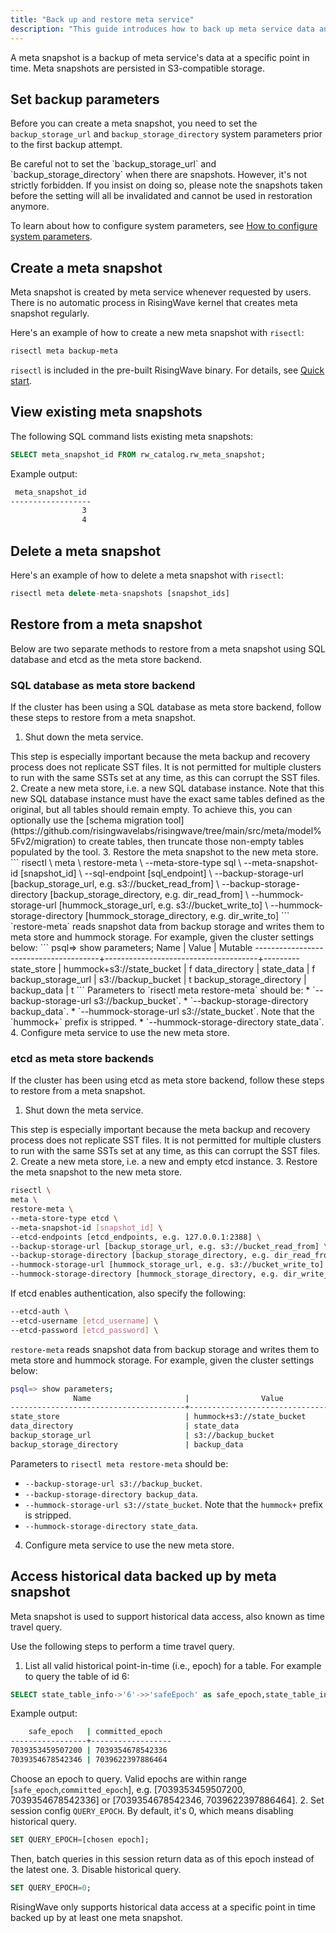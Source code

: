 ```yaml
---
title: "Back up and restore meta service"
description: "This guide introduces how to back up meta service data and restore from a backup."
---
```


A meta snapshot is a backup of meta service's data at a specific point in time. Meta snapshots are persisted in S3-compatible storage.

## Set backup parameters

Before you can create a meta snapshot, you need to set the `backup_storage_url` and `backup_storage_directory` system parameters prior to the first backup attempt.

<Warning>
Be careful not to set the `backup_storage_url` and `backup_storage_directory` when there are snapshots. However, it's not strictly forbidden. If you insist on doing so, please note the snapshots taken before the setting will all be invalidated and cannot be used in restoration anymore.
</Warning>

To learn about how to configure system parameters, see [How to configure system parameters](/docs/current/view-configure-system-parameters/#how-to-configure-system-parameters).

## Create a meta snapshot

Meta snapshot is created by meta service whenever requested by users. There is no automatic process in RisingWave kernel that creates meta snapshot regularly.

Here's an example of how to create a new meta snapshot with `risectl`:

```bash
risectl meta backup-meta
```

`risectl` is included in the pre-built RisingWave binary. For details, see [Quick start](/docs/current/get-started/#binaries).

## View existing meta snapshots

The following SQL command lists existing meta snapshots:

```sql
SELECT meta_snapshot_id FROM rw_catalog.rw_meta_snapshot;
```

Example output:

```bash
 meta_snapshot_id
------------------
                3
                4
```

## Delete a meta snapshot

Here's an example of how to delete a meta snapshot with `risectl`:

```sql
risectl meta delete-meta-snapshots [snapshot_ids]
```

## Restore from a meta snapshot

Below are two separate methods to restore from a meta snapshot using SQL database and etcd as the meta store backend.

### SQL database as meta store backend

If the cluster has been using a SQL database as meta store backend, follow these steps to restore from a meta snapshot.

1. Shut down the meta service.
<Note>
This step is especially important because the meta backup and recovery process does not replicate SST files. It is not permitted for multiple clusters to run with the same SSTs set at any time, as this can corrupt the SST files.
</Note>
2. Create a new meta store, i.e. a new SQL database instance.
Note that this new SQL database instance must have the exact same tables defined as the original, but all tables should remain empty. To achieve this, you can optionally use the [schema migration tool](https://github.com/risingwavelabs/risingwave/tree/main/src/meta/model%5Fv2/migration) to create tables, then truncate those non-empty tables populated by the tool.
3. Restore the meta snapshot to the new meta store.
```
risectl \
meta \
restore-meta \
--meta-store-type sql \
--meta-snapshot-id [snapshot_id] \
--sql-endpoint [sql_endpoint] \
--backup-storage-url [backup_storage_url, e.g. s3://bucket_read_from] \
--backup-storage-directory [backup_storage_directory, e.g. dir_read_from] \
--hummock-storage-url [hummock_storage_url, e.g. s3://bucket_write_to] \
--hummock-storage-directory [hummock_storage_directory, e.g. dir_write_to]
```
`restore-meta` reads snapshot data from backup storage and writes them to meta store and hummock storage.
For example, given the cluster settings below:
```
psql=> show parameters;
              Name                     |                Value                 | Mutable
---------------------------------------+--------------------------------------+---------
state_store                            | hummock+s3://state_bucket            | f
data_directory                         | state_data                           | f
backup_storage_url                     | s3://backup_bucket                   | t
backup_storage_directory               | backup_data                          | t
```
Parameters to `risectl meta restore-meta` should be:
   * `--backup-storage-url s3://backup_bucket`.
   * `--backup-storage-directory backup_data`.
   * `--hummock-storage-url s3://state_bucket`. Note that the `hummock+` prefix is stripped.
   * `--hummock-storage-directory state_data`.
4. Configure meta service to use the new meta store.

### etcd as meta store backends

If the cluster has been using etcd as meta store backend, follow these steps to restore from a meta snapshot.

1. Shut down the meta service.
<Note>
This step is especially important because the meta backup and recovery process does not replicate SST files. It is not permitted for multiple clusters to run with the same SSTs set at any time, as this can corrupt the SST files.
</Note>
2. Create a new meta store, i.e. a new and empty etcd instance.
3. Restore the meta snapshot to the new meta store.

```bash
risectl \
meta \
restore-meta \
--meta-store-type etcd \
--meta-snapshot-id [snapshot_id] \
--etcd-endpoints [etcd_endpoints, e.g. 127.0.0.1:2388] \
--backup-storage-url [backup_storage_url, e.g. s3://bucket_read_from] \
--backup-storage-directory [backup_storage_directory, e.g. dir_read_from] \
--hummock-storage-url [hummock_storage_url, e.g. s3://bucket_write_to] \
--hummock-storage-directory [hummock_storage_directory, e.g. dir_write_to]
```
If etcd enables authentication, also specify the following:
```bash
--etcd-auth \
--etcd-username [etcd_username] \
--etcd-password [etcd_password] \
```
`restore-meta` reads snapshot data from backup storage and writes them to meta store and hummock storage.
For example, given the cluster settings below:
```bash
psql=> show parameters;
              Name                     |                Value                 | Mutable
---------------------------------------+--------------------------------------+---------
state_store                            | hummock+s3://state_bucket            | f
data_directory                         | state_data                           | f
backup_storage_url                     | s3://backup_bucket                   | t
backup_storage_directory               | backup_data                          | t
```
Parameters to `risectl meta restore-meta` should be:
   * `--backup-storage-url s3://backup_bucket`.
   * `--backup-storage-directory backup_data`.
   * `--hummock-storage-url s3://state_bucket`. Note that the `hummock+` prefix is stripped.
   * `--hummock-storage-directory state_data`.
4. Configure meta service to use the new meta store.

## Access historical data backed up by meta snapshot

Meta snapshot is used to support historical data access, also known as time travel query.

Use the following steps to perform a time travel query.

1. List all valid historical point-in-time (i.e., epoch) for a table. For example to query the table of id 6:
```sql
SELECT state_table_info->'6'->>'safeEpoch' as safe_epoch,state_table_info->'6'->>'committedEpoch' committed_epoch from rw_meta_snapshot;
```
Example output:
```bash
    safe_epoch   | committed_epoch
-----------------+------------------
7039353459507200 | 7039354678542336
7039354678542346 | 7039622397886464
```
Choose an epoch to query. Valid epochs are within range \[`safe_epoch`,`committed_epoch`\], e.g. \[7039353459507200, 7039354678542336\] or \[7039354678542346, 7039622397886464\].
2. Set session config `QUERY_EPOCH`. By default, it's 0, which means disabling historical query.
```sql
SET QUERY_EPOCH=[chosen epoch];
```
Then, batch queries in this session return data as of this epoch instead of the latest one.
3. Disable historical query.
```sql
SET QUERY_EPOCH=0;
```

<Note>
RisingWave only supports historical data access at a specific point in time backed up by at least one meta snapshot.
</Note>
